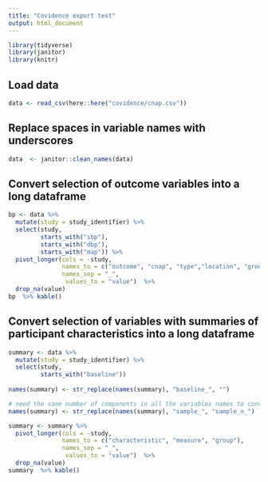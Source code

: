 ```yaml
---
title: "Covidence export test"
output: html_document
---
```


```r
library(tidyverse)
library(janitor)
library(knitr)
```

## Load data

```r
data <- read_csv(here::here("covidence/cnap.csv"))
```

## Replace spaces in variable names with underscores

```r
data  <- janitor::clean_names(data)
```

## Convert selection of outcome variables into a long dataframe

```r
bp <- data %>% 
  mutate(study = study_identifier) %>% 
  select(study, 
         starts_with("sbp"), 
         starts_with("dbp"),
         starts_with("map")) %>% 
  pivot_longer(cols = -study,
               names_to = c("outcome", "cnap", "type","location", "group", "measure"),
               names_sep = "_",
                values_to = "value")  %>% 
  drop_na(value)
bp  %>% kable()
```

## Convert selection of variables with summaries of participant characteristics into a long dataframe

```r
summary <- data %>% 
  mutate(study = study_identifier) %>% 
  select(study, 
         starts_with("baseline"))
  
names(summary) <- str_replace(names(summary), "baseline_", "")

# need the same number of components in all the variables names to convert it to long dataframe
names(summary) <- str_replace(names(summary), "sample_", "sample_n_")

summary <- summary %>% 
  pivot_longer(cols = -study,
               names_to = c("characteristic", "measure", "group"),
               names_sep = "_",
                values_to = "value")  %>% 
  drop_na(value)
summary  %>% kable()
```

